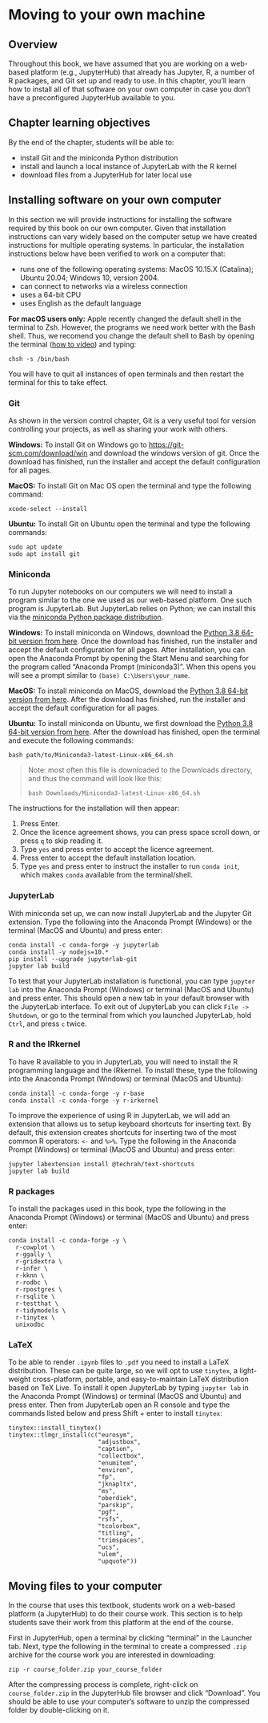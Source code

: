 # Moving to your own machine {#move-to-your-own-machine}

## Overview

Throughout this book, we have assumed that you are working on a web-based platform
(e.g., JupyterHub) that already has Jupyter, R, a number of R packages, and Git set up and ready to use. 
In this chapter, you'll learn how to install all of that software on your own computer in case
you don't have a preconfigured JupyterHub available to you.

## Chapter learning objectives

By the end of the chapter, students will be able to:

- install Git and the miniconda Python distribution
- install and launch a local instance of JupyterLab with the R kernel
- download files from a JupyterHub for later local use

## Installing software on your own computer

In this section we will provide instructions for installing the software 
required by this book on our own computer. 
Given that installation instructions can vary widely based on the computer setup
we have created instructions for multiple operating systems.
In particular, the installation instructions below have been verified to work
on a computer that:

- runs one of the following operating systems: MacOS 10.15.X (Catalina); Ubuntu 20.04; Windows 10, version 2004.
- can connect to networks via a wireless connection
- uses a 64-bit CPU
- uses English as the default language

**For macOS users only:** Apple recently changed the default shell in the terminal to Zsh.
However, the programs we need work better with the Bash shell. Thus, we recomend you change 
the default shell to Bash by opening the terminal 
([how to video](https://youtu.be/5AJbWEWwnbY)) and typing:

```
chsh -s /bin/bash
```

You will have to quit all instances of open terminals and then restart the 
terminal for this to take effect.

### Git

As shown in the version control chapter, Git is a very useful tool for version
controlling your projects, as well as sharing your work with others.

**Windows:** To install
Git on Windows go to <https://git-scm.com/download/win> and download the windows 
version of git. Once the download has finished, run the installer and accept 
the default configuration for all pages.

**MacOS:** To install Git on Mac OS open the terminal and type the following command:

```
xcode-select --install
```

**Ubuntu:** To install Git on Ubuntu open the terminal and type the following commands:

```
sudo apt update
sudo apt install git
```


### Miniconda

To run Jupyter notebooks on our computers we will need to install a program 
similar to the one we used as our web-based platform. One such program is 
JupyterLab. But JupyterLab relies on Python; we can install this via
the [miniconda Python package distribution](https://docs.conda.io/en/latest/miniconda.html).

**Windows:** To install miniconda on Windows, download 
the [Python 3.8 64-bit version from here](https://repo.anaconda.com/miniconda/Miniconda3-latest-Windows-x86_64.exe). 
Once the download has finished, run the installer and accept the default 
configuration for all pages. After installation, you can open the Anaconda Prompt
by opening the Start Menu and searching for the program called 
"Anaconda Prompt (miniconda3)". When this opens you will see a prompt similar to 
`(base) C:\Users\your_name`. 

**MacOS:** To install miniconda on MacOS, download 
the [Python 3.8 64-bit version from here](https://repo.anaconda.com/miniconda/Miniconda3-latest-MacOSX-x86_64.pkg). 
After the download has finished, run the installer and accept the default 
configuration for all pages.

**Ubuntu:** To install miniconda on Ubuntu, we first download
the [Python 3.8 64-bit version from here](https://repo.anaconda.com/miniconda/Miniconda3-latest-Linux-x86_64.sh). 
After the download has finished, open the terminal and execute the following 
commands:

```
bash path/to/Miniconda3-latest-Linux-x86_64.sh
```

> Note: most often this file is downloaded to the Downloads directory, and thus the command will look like this:
> ```
> bash Downloads/Miniconda3-latest-Linux-x86_64.sh
> ```


The instructions for the installation will then appear:

(1) Press Enter.
(2) Once the licence agreement shows, you can press space scroll down, or press `q` to skip reading it.
(3) Type `yes` and press enter to accept the licence agreement.
(4) Press enter to accept the default installation location.
(5) Type `yes` and press enter to instruct the installer to run `conda init`, which makes `conda` available from the terminal/shell.


### JupyterLab

With miniconda set up, we can now install JupyterLab and the Jupyter Git  extension. 
Type the following into the Anaconda Prompt (Windows) or the terminal (MacOS and Ubuntu) and press enter:

```
conda install -c conda-forge -y jupyterlab
conda install -y nodejs=10.*
pip install --upgrade jupyterlab-git
jupyter lab build
```

To test that your JupyterLab installation is functional, you can type 
`jupyter lab` into the Anaconda Prompt (Windows) or terminal (MacOS and Ubuntu) and press enter. This should open a new 
tab in your default browser with the JupyterLab interface. To exit out of 
JupyterLab you can click `File -> Shutdown`, or go to the terminal from which 
you launched JupyterLab, hold `Ctrl`, and press `c` twice.

### R and the IRkernel

To have R available to you in JupyterLab, you will need to install the R programming language and the IRkernel. 
To install these, type the following into 
the Anaconda Prompt (Windows) or terminal (MacOS and Ubuntu):

```
conda install -c conda-forge -y r-base
conda install -c conda-forge -y r-irkernel
```

To improve the experience of using R in JupyterLab, we will add an extension 
that allows us to setup keyboard shortcuts for inserting text.
By default, this extension creates shortcuts for inserting two of the most common R 
operators: `<-` and `%>%`. Type the following in the Anaconda Prompt (Windows)
or terminal (MacOS and Ubuntu) and press  enter:

```
jupyter labextension install @techrah/text-shortcuts
jupyter lab build
```

### R packages

To install the packages used in this book, type the following in the Anaconda Prompt (Windows) or terminal (MacOS and Ubuntu) and press enter:

```
conda install -c conda-forge -y \
  r-cowplot \
  r-ggally \
  r-gridextra \
  r-infer \
  r-kknn \
  r-rodbc \
  r-rpostgres \
  r-rsqlite \
  r-testthat \
  r-tidymodels \
  r-tinytex \
  unixodbc
```

### LaTeX

To be able to render `.ipynb` files to `.pdf` you need to install a LaTeX 
distribution. These can be quite large, so we will opt to use `tinytex`, a 
light-weight cross-platform, portable, and easy-to-maintain LaTeX distribution 
based on TeX Live. To install it open JupyterLab by typing `jupyter lab` 
in the Anaconda Prompt (Windows) or terminal (MacOS and Ubuntu) and press enter.
Then from JupyterLab open an R console and type the commands listed below and 
press Shift + enter to install `tinytex`:

```
tinytex::install_tinytex()
tinytex::tlmgr_install(c("eurosym", 
                         "adjustbox",
                         "caption",
                         "collectbox",
                         "enumitem",
                         "environ",
                         "fp",
                         "jknapltx",
                         "ms",
                         "oberdiek",
                         "parskip",
                         "pgf",
                         "rsfs",
                         "tcolorbox",
                         "titling",
                         "trimspaces",
                         "ucs",
                         "ulem",
                         "upquote"))
```

## Moving files to your computer

In the course that uses this textbook, students work on a web-based platform 
(a JupyterHub) to do their course work. This section is to help students
save their work from this platform at the end of the course. 

First in JupyterHub, open a terminal by clicking "terminal" in the Launcher tab. 
Next, type the following in the terminal to create a 
compressed `.zip` archive for the course work you are interested in downloading:

```
zip -r course_folder.zip your_course_folder
```

After the compressing process is complete, right-click on `course_folder.zip`
in the JupyterHub file browser
and click "Download". You should be able to use your computer's software to unzip
the compressed folder by double-clicking on it. 
